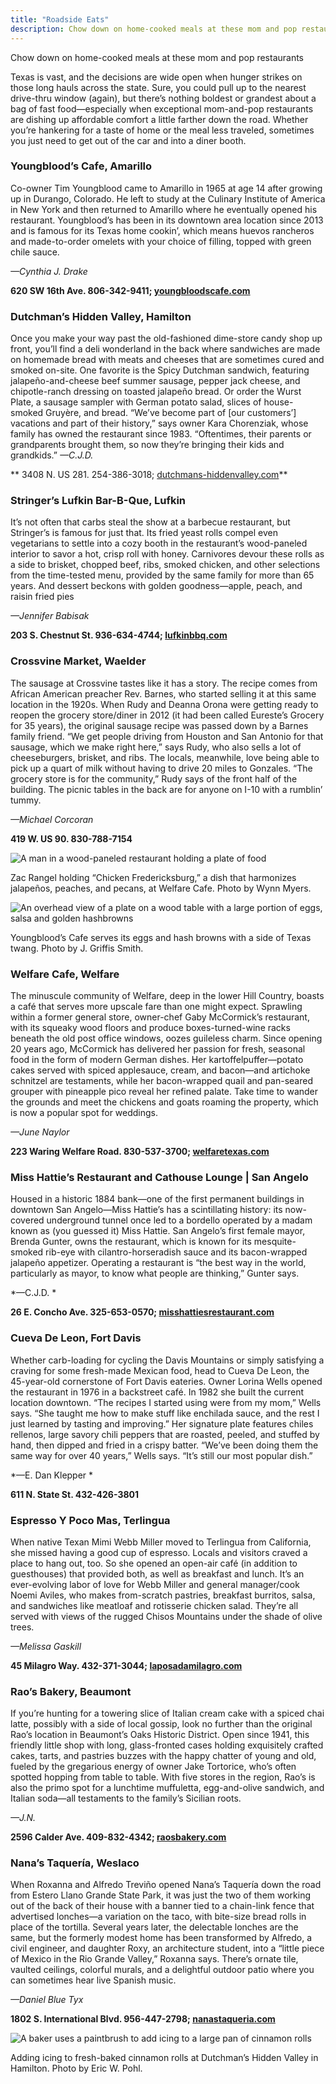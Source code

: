 ```yaml
---
title: "Roadside Eats"
description: Chow down on home-cooked meals at these mom and pop restaurants
---
```


<PageDescription>

Chow down on home-cooked meals at these mom and pop restaurants

</PageDescription>

<Row>
<Column colSm={12} colMd={4} colLg={6}>

Texas is vast, and the decisions are wide open when hunger strikes on those long hauls across the state. Sure, you could pull up to the nearest drive-thru window (again), but there’s nothing boldest or grandest about a bag of fast food—especially when exceptional mom-and-pop restaurants are dishing up affordable comfort a little farther down the road. Whether you’re hankering for a taste of home or the meal less traveled, sometimes you just need to get out of the car and into a diner booth.

### Youngblood’s Cafe, Amarillo

Co-owner Tim Youngblood came to Amarillo in 1965 at age 14 after growing up in Durango, Colorado. He left to study at the Culinary Institute of America in New York and then returned to Amarillo where he eventually opened his restaurant. Youngblood’s has been in its downtown area location since 2013 and is famous for its Texas home cookin’, which means huevos rancheros and made-to-order omelets with your choice of filling, topped with green chile sauce.

*—Cynthia J. Drake* 

**620 SW 16th Ave. 806-342-9411; [youngbloodscafe.com](https://youngbloodscafe.com)**

### Dutchman’s Hidden Valley, Hamilton

Once you make your way past the old-fashioned dime-store candy shop up front, you’ll find a deli wonderland in the back where sandwiches are made on homemade bread with meats and cheeses that are sometimes cured and smoked on-site. One favorite is the Spicy Dutchman sandwich, featuring jalapeño-­and-cheese beef summer sausage, pepper jack cheese, and chipotle-ranch dressing on toasted jalapeño bread. Or order the Wurst Plate, a sausage sampler with German potato salad, slices of house-smoked Gruyère, and bread. “We’ve become part of [our customers’] vacations and part of their history,” says owner Kara Chorenziak, whose 
family has owned the restaurant since 1983. “Often­times, their parents or 
grandparents brought them, so now they’re bringing their kids and grandkids.”
*—C.J.D.*

** 3408 N. US 281. 254-386-3018; [dutchmans-hiddenvalley.com](http://dutchmans-hiddenvalley.com)**

### Stringer’s Lufkin Bar-B-Que, Lufkin

It’s not often that carbs steal the show at a barbecue restaurant, but Stringer’s is famous for just that. Its fried yeast rolls compel even vegetarians to settle into a cozy booth in the restaurant’s wood-­paneled interior to savor a hot, crisp roll with honey. Carnivores devour these rolls as a side to brisket, chopped beef, ribs, smoked chicken, and other selections from the time-tested menu, provided by the same family for more than 65 years. And dessert beckons with golden goodness—apple, peach, and raisin fried pies

*—Jennifer Babisak*

**203 S. Chestnut St. 936-634-4744; [lufkinbbq.com](http://lufkinbbq.com)**

### Crossvine Market, Waelder

The sausage at Crossvine tastes like it has a story. The recipe comes from African American preacher Rev. Barnes, who started selling it at this same location in the 1920s. When Rudy and Deanna Orona were getting ready to reopen the grocery store/diner in 2012 (it had been called Eureste’s Grocery for 35 years), the original sausage recipe was passed down by a Barnes family friend. “We get people driving from Houston and San Antonio for that sausage, which we make right here,” says Rudy, who also sells a lot of cheeseburgers, brisket, and ribs. The locals, meanwhile, love being able to pick up a quart of milk without having to drive 20 miles to Gonzales. “The grocery store is for the community,” Rudy says of the front half of the building. The picnic tables in the back are for anyone on I-10 with a rumblin’ tummy.

*—Michael Corcoran*

**419 W. US 90. 830-788-7154**

</Column>

<Column colSm={12} colMd={4} colLg={6}>

![A man in a wood-paneled restaurant holding a plate of food](images/chicken-fredericksburg-welfare-cafe.jpg)
<Caption>Zac Rangel holding “Chicken Fredericksburg,” a dish that harmonizes jalapeños, peaches, and pecans, at Welfare Cafe. Photo by Wynn Myers.</Caption>

![An overhead view of a plate on a wood table with a large portion of eggs, salsa and golden hashbrowns](images/youngbloods-cafe-eggs-hashbrowns.jpg)
<Caption>Youngblood’s Cafe serves its eggs and hash browns with a side of Texas twang. Photo by J. Griffis Smith.</Caption>

</Column>

</Row>

<Row>
<Column colSm={12} colMd={4} colLg={6}>

### Welfare Cafe, Welfare

The minuscule community of Welfare, deep in the lower Hill Country, boasts a café that serves more upscale fare than one might expect. Sprawling within a former general store, owner-chef Gaby McCormick’s restaurant, with its squeaky wood floors and produce boxes-turned-wine racks beneath the old post office windows, oozes guileless charm. Since opening 20 years ago, McCormick has delivered her passion for fresh, seasonal food in the form of modern German dishes. Her kartoffelpuffer—potato cakes served with spiced applesauce, cream, and bacon—and artichoke schnitzel are testaments, while her bacon-wrapped quail and pan-seared grouper with pineapple pico reveal her refined palate. Take time to wander the grounds and meet the chickens and goats roaming the property, which is now a popular spot for weddings.

*—June Naylor*

**223 Waring Welfare Road. 830-537-3700; [welfaretexas.com](http://welfaretexas.com)**

### Miss Hattie’s Restaurant and Cathouse Lounge | San Angelo

Housed in a historic 1884 bank—one of the first permanent buildings in downtown San Angelo—Miss Hattie’s has a scintillating history: its now-covered underground tunnel once led to a bordello operated by a madam known as (you guessed it) Miss Hattie. San Angelo’s first female mayor, Brenda Gunter, owns the restaurant, which is known for its mesquite-smoked rib-eye with cilantro-­horseradish sauce and its bacon-­wrapped jalapeño appetizer. Operating a restaurant is “the best way in the world, particularly as mayor, to know what people are thinking,” Gunter says.

*—C.J.D. *

**26 E. Concho Ave. 325-653-0570; [misshattiesrestaurant.com](http://misshattiesrestaurant.com)**

### Cueva De Leon, Fort Davis

Whether carb-loading for cycling the Davis Mountains or simply satisfying a craving for some fresh-made Mexican food, head to Cueva De Leon, the 45-year-old cornerstone of Fort Davis eateries. Owner Lorina Wells opened the restaurant in 1976 in a backstreet café. In 1982 she built the current location downtown. “The recipes I started using were from my mom,” Wells says. “She taught me how to make stuff like enchilada sauce, and the rest I just learned by tasting and improving.” Her signature plate features chiles rellenos, large savory chili peppers that are roasted, peeled, and stuffed by hand, then dipped and fried in a crispy batter. “We’ve been doing them the same way for over 40 years,” Wells says. “It’s still our most popular dish.”

*—E. Dan Klepper *

**611 N. State St. 432-426-3801**

### Espresso Y Poco Mas, Terlingua

When native Texan Mimi Webb Miller moved to Terlingua from California, she missed having a good cup of espresso. Locals and visitors craved a place to hang out, too. So she opened an open-air café (in addition to guesthouses) that provided both, as well as breakfast and lunch. It’s an ever-evolving labor of love for Webb Miller and general manager/cook Noemi Aviles, who makes from-scratch pastries, breakfast burritos, salsa, and sandwiches like meatloaf and rotisserie chicken salad. They’re all served with views of the rugged Chisos Mountains under the shade of olive trees.

*—Melissa Gaskill*

**45 Milagro Way. 432-371-3044; [laposadamilagro.com](http://laposadamilagro.com)**

### Rao’s Bakery, Beaumont

If you’re hunting for a towering slice of Italian cream cake with a spiced chai latte, possibly with a side of local gossip, look no further than the original Rao’s location in Beaumont’s Oaks Historic District. Open since 1941, this friendly little shop with long, glass-fronted cases holding exquisitely crafted cakes, tarts, and pastries buzzes with the happy chatter of young and old, fueled by the gregarious energy of owner Jake Tortorice, who’s often spotted hopping from table to table. With five stores in the region, Rao’s is also the primo spot for a lunchtime muffuletta, egg-and-olive sandwich, and Italian soda—all testaments to the family’s Sicilian roots.

*—J.N.*

**2596 Calder Ave. 409-832-4342; [raosbakery.com](http://raosbakery.com)**

### Nana’s Taquería, Weslaco

When Roxanna and Alfredo Treviño opened Nana’s Taquería down the road from Estero Llano Grande State Park, it was just the two of them working out of the back of their house with a banner tied to a chain-link fence that advertised lonches—a variation on the taco, with bite-size bread rolls in place of the tortilla. Several years later, the delectable lonches are the same, but the formerly modest home has been transformed by Alfredo, a civil engineer, and daughter Roxy, an architecture student, into a “little piece of Mexico in the Rio Grande Valley,” Roxanna says. There’s ornate tile, vaulted ceilings, colorful murals, and a delightful outdoor patio where you can sometimes hear live Spanish music.

*—Daniel Blue Tyx*

**1802 S. International Blvd. 956-447-2798; [nanastaqueria.com](http://nanastaqueria.com)**


</Column>

<Column colSm={12} colMd={4} colLg={6}>

![A baker uses a paintbrush to add icing to a large pan of cinnamon rolls](images/cinnamon-rolls-dutchman-hidden-valley.jpg)
<Caption>Adding icing to fresh-baked cinnamon rolls at Dutchman’s Hidden Valley in Hamilton. Photo by Eric W. Pohl.</Caption>

<Ad file="static-city-of-mineola.jpg"/>

</Column>

</Row>